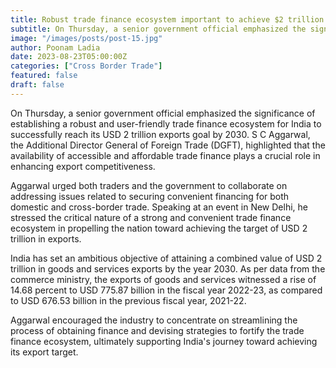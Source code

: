 ```yaml
---
title: Robust trade finance ecosystem important to achieve $2 trillion exports target by 2030- DGFT official 
subtitle: On Thursday, a senior government official emphasized the significance of
image: "/images/posts/post-15.jpg"
author: Poonam Ladia
date: 2023-08-23T05:00:00Z
categories: ["Cross Border Trade"]
featured: false
draft: false
---
```



On Thursday, a senior government official emphasized the significance of establishing a robust and user-friendly trade finance ecosystem for India to successfully reach its USD 2 trillion exports goal by 2030. S C Aggarwal, the Additional Director General of Foreign Trade (DGFT), highlighted that the availability of accessible and affordable trade finance plays a crucial role in enhancing export competitiveness.

Aggarwal urged both traders and the government to collaborate on addressing issues related to securing convenient financing for both domestic and cross-border trade. Speaking at an event in New Delhi, he stressed the critical nature of a strong and convenient trade finance ecosystem in propelling the nation toward achieving the target of USD 2 trillion in exports.

India has set an ambitious objective of attaining a combined value of USD 2 trillion in goods and services exports by the year 2030. As per data from the commerce ministry, the exports of goods and services witnessed a rise of 14.68 percent to USD 775.87 billion in the fiscal year 2022-23, as compared to USD 676.53 billion in the previous fiscal year, 2021-22.

Aggarwal encouraged the industry to concentrate on streamlining the process of obtaining finance and devising strategies to fortify the trade finance ecosystem, ultimately supporting India's journey toward achieving its export target.